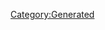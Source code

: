 {{Database/Music/MusicInfo
 |ID=50
 |Cov=48
 |Cd=17
 |Nam=48
 |Div=48
 |Ma=1
 |SerieId=2
 |SerieLogoId=2
 |WavId=48
 |VariationId=0
 |Dsc=48
 |Strt=10
 |ValkyrieBattle=1
 |ValkyrieIntro=1
 |ValkyrieIntroSky=1
 |DivaSolo=1
 |DivaMulti=1
 |Exp=1
}}
[[Category:Generated]]
